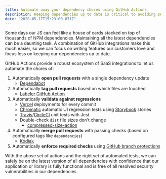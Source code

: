 ```yaml
---
title: Automate away your dependency chores using GitHub Actions
description: Keeping dependencies up to date is critical to avoiding security vulnerabilities and keeping your codebase modern and maintainable. However, many modern applications and libraries are built on the shoulders of giants. Instead of manually keeping your dependencies up to date, delegate that task to GitHub Actions!
date: "2020-05-17T15:23:00.871Z"
---
```


Some days our JS can feel like a house of cards stacked on top of thousands of NPM dependencies. Maintaining all the latest dependencies can be a daunting task. A combination of GitHub integrations make this much easier, so we can focus on writing features our customers love and focus less on keeping our dependencies up to date.

GitHub Actions provide a robust ecosystem of SaaS integrations to let us automate the chores of:

1. Automatically **open pull requests** with a single dependency update
   - [Dependabot](https://dependabot.com/)
2. Automatically **tag pull requests** based on which files are touched
   - [Labeler GitHub Action](https://github.com/actions/labeler)
3. Automatically **validate against regressions**
   - [Vercel](https://vercel.com/) deployments for every commit
   - [Chromatic](https://www.chromatic.com/) automatic UI regression tests using [Storybook](https://storybook.js.org/) stories
   - [Travis](https://travis-ci.org/)/[CircleCI](https://circleci.com/) unit tests with Jest
   - Double-check `dist` file sizes don't change
     - [compressed-size-action](https://github.com/preactjs/compressed-size-action)
4. Automatically **merge pull requests** with passing checks (based on configured tags like `dependencies`)
   - [Kodiak](https://kodiakhq.com/)
5. Automatically **enforce required checks** using [GitHub branch protections](https://help.github.com/en/articles/configuring-protected-branches)

With the above set of actions and the right set of automated tests, we can safely be on the latest version of all dependencies with confidence that our application or library is fully functional and is free of all resolved security vulnerabilities in our dependencies.
